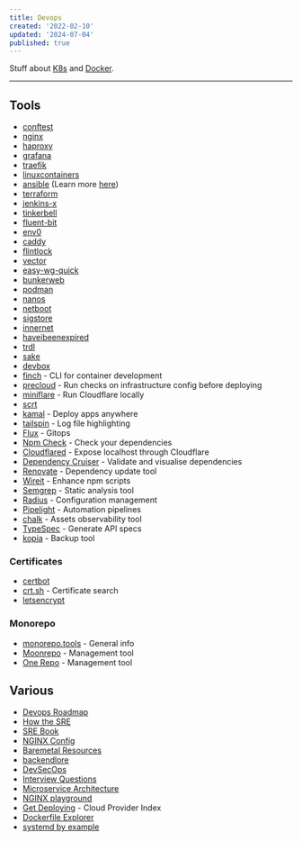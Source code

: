 ```yaml
---
title: Devops
created: '2022-02-10'
updated: '2024-07-04'
published: true
---
```


Stuff about [K8s](/notes/k8s) and [Docker](/notes/docker).

---

## Tools

-   [conftest](https://github.com/open-policy-agent/conftest)
-   [nginx](https://www.nginx.com/)
-   [haproxy](https://www.haproxy.com/)
-   [grafana](https://grafana.com/)
-   [traefik](https://github.com/traefik/traefik)
-   [linuxcontainers](https://linuxcontainers.org/)
-   [ansible](https://www.ansible.com/) (Learn more [here](https://docs.ansible.com/ansible/latest/getting_started))
-   [terraform](https://www.terraform.io/)
-   [jenkins-x](https://github.com/jenkins-x/jx)
-   [tinkerbell](https://github.com/tinkerbell/tink)
-   [fluent-bit](https://github.com/fluent/fluent-bit/)
-   [env0](https://www.env0.com/)
-   [caddy](https://github.com/caddyserver/caddy)
-   [flintlock](https://github.com/weaveworks-liquidmetal/flintlock)
-   [vector](https://github.com/vectordotdev/vector)
-   [easy-wg-quick](https://github.com/burghardt/easy-wg-quick)
-   [bunkerweb](https://github.com/bunkerity/bunkerweb)
-   [podman](https://github.com/containers/podman)
-   [nanos](https://github.com/nanovms/nanos)
-   [netboot](https://github.com/netbootxyz/netboot.xyz)
-   [sigstore](https://www.sigstore.dev/)
-   [innernet](https://github.com/tonarino/innernet)
-   [haveibeenexpired](https://www.haveibeenexpired.com/)
-   [trdl](https://github.com/werf/trdl)
-   [sake](https://github.com/alajmo/sake)
-   [devbox](https://github.com/jetpack-io/devbox)
-   [finch](https://github.com/runfinch/finch) - CLI for container development
-   [precloud](https://github.com/tinystacks/precloud) - Run checks on infrastructure config before deploying
-   [miniflare](https://miniflare.dev/) - Run Cloudflare locally
-   [scrt](https://github.com/loderunner/scrt)
-   [kamal](https://github.com/basecamp/kamal) - Deploy apps anywhere
-   [tailspin](https://github.com/bensadeh/tailspin) - Log file highlighting
-   [Flux](https://fluxcd.io/) - Gitops
-   [Npm Check](https://github.com/dylang/npm-check) - Check your dependencies
-   [Cloudflared](https://github.com/JacobLinCool/node-cloudflared) - Expose localhost through Cloudflare
-   [Dependency Cruiser](https://github.com/sverweij/dependency-cruiser) - Validate and visualise dependencies
-   [Renovate](https://github.com/renovatebot/renovate) - Dependency update tool
-   [Wireit](https://github.com/google/wireit) - Enhance npm scripts
-   [Semgrep](https://github.com/semgrep/semgrep) - Static analysis tool
-   [Radius](https://github.com/radius-project/radius) - Configuration management
-   [Pipelight](https://github.com/pipelight/pipelight) - Automation pipelines
-   [chalk](https://github.com/crashappsec/chalk) - Assets observability tool
-   [TypeSpec](https://github.com/microsoft/typespec) - Generate API specs
-   [kopia](https://github.com/kopia/kopia) - Backup tool

### Certificates

-   [certbot](https://certbot.eff.org/)
-   [crt.sh](https://crt.sh/) - Certificate search
-   [letsencrypt](https://letsencrypt.org/)

### Monorepo

-   [monorepo.tools](https://monorepo.tools/) - General info
-   [Moonrepo](https://moonrepo.dev/) - Management tool
-   [One Repo](https://onerepo.tools/) - Management tool

## Various

-   [Devops Roadmap](https://roadmap.sh/devops)
-   [How the SRE](https://github.com/upgundecha/howtheysre)
-   [SRE Book](https://sre.google/sre-book/table-of-contents/)
-   [NGINX Config](https://www.digitalocean.com/community/tools/nginx)
-   [Baremetal Resources](https://github.com/alexellis/awesome-baremetal)
-   [backendlore](https://github.com/fpereiro/backendlore)
-   [DevSecOps](https://github.com/sottlmarek/DevSecOps)
-   [Interview Questions](https://github.com/bregman-arie/devops-exercises)
-   [Microservice Architecture](https://microservices.io)
-   [NGINX playground](https://nginx-playground.wizardzines.com/)
-   [Get Deploying](https://getdeploying.com/) - Cloud Provider Index
-   [Dockerfile Explorer](https://depot.dev/dockerfile-explorer)
-   [systemd by example](https://systemd-by-example.com/)
